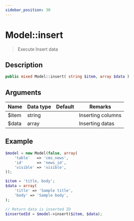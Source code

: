 ```yaml
---
sidebar_position: 30
---
```


# Model::insert

> Execute Insert data


## Description

```php
public mixed Model::insert( string $item, array $data )
```


## Arguments

| Name  | Data type | Default | Remarks           |
| ----- | --------- | ------- | ----------------- |
| $item | string    |         | Inserting columns |
| $data | array     |         | Inserting datas   |


## Example

```php title="Controller"
$model = new Model(false, array(
    'table'   => 'cms_news',
    'id'      => 'news_id',
    'visible' => 'visible',
));

$item = 'title, body';
$data = array(
    'title' => 'Sample title',
    'body' => 'Sample body',
);

// Return data is inserted ID
$insertedId = $model->insert($item, $data);
```
